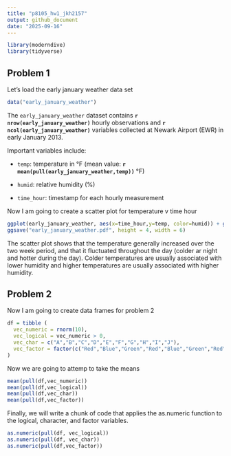 ```yaml
---
title: "p8105_hw1_jkh2157"
output: github_document
date: "2025-09-16"
---
```


```r
library(moderndive)
library(tidyverse)
```

## **Problem 1**

Let's load the early january weather data set 

```r
data("early_january_weather")
```

The `early_january_weather` dataset contains **`r nrow(early_january_weather)`** hourly observations and **`r ncol(early_january_weather)`** variables collected at Newark Airport (EWR) in early January 2013.  

Important variables include:  

- `temp`: temperature in °F (mean value: **`r mean(pull(early_january_weather,temp))`** °F) 

- `humid`: relative humidity (%)  

- `time_hour`: timestamp for each hourly measurement  

Now I am going to create a scatter plot for temperature v time hour 

```r
ggplot(early_january_weather, aes(x=time_hour,y=temp, color=humid)) + geom_point()
ggsave("early_january_weather.pdf", height = 4, width = 6)
```

The scatter plot shows that the temperature generally increased over the two week period, and that it fluctuated throughout the day (colder ar night and hotter during the day). Colder temperatures are usually associated with lower humidity and higher temperatures are usually associated with higher humidity. 

## **Problem 2**

Now I am going to create data frames for problem 2 

```r
df = tibble (
  vec_numeric = rnorm(10),
  vec_logical = vec_numeric > 0, 
  vec_char = c("A","B","C","D","E","F","G","H","I","J"),
  vec_factor = factor(c("Red","Blue","Green","Red","Blue","Green","Red","Blue","Green","Red"))
)
```

Now we are going to attemp to take the means 

```r
mean(pull(df,vec_numeric))
mean(pull(df,vec_logical))
mean(pull(df,vec_char))
mean(pull(df,vec_factor))
```


Finally, we will write a chunk of code that applies the as.numeric function to the logical, character, and factor variables. 

```r
as.numeric(pull(df, vec_logical))
as.numeric(pull(df, vec_char))
as.numeric(pull(df,vec_factor))
```

